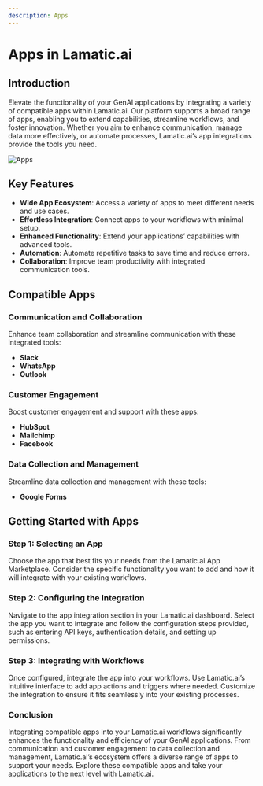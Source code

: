 ---
description: Apps
---

# Apps in Lamatic.ai

## Introduction

Elevate the functionality of your GenAI applications by integrating a variety of compatible apps within Lamatic.ai. Our platform supports a broad range of apps, enabling you to extend capabilities, streamline workflows, and foster innovation. Whether you aim to enhance communication, manage data more effectively, or automate processes, Lamatic.ai’s app integrations provide the tools you need.

![Apps](/assets/apps.png)

## Key Features

- **Wide App Ecosystem**: Access a variety of apps to meet different needs and use cases.
- **Effortless Integration**: Connect apps to your workflows with minimal setup.
- **Enhanced Functionality**: Extend your applications’ capabilities with advanced tools.
- **Automation**: Automate repetitive tasks to save time and reduce errors.
- **Collaboration**: Improve team productivity with integrated communication tools.

## Compatible Apps

### Communication and Collaboration

Enhance team collaboration and streamline communication with these integrated tools:

- **Slack**
- **WhatsApp**
- **Outlook**

### Customer Engagement

Boost customer engagement and support with these apps:

- **HubSpot**
- **Mailchimp**
- **Facebook**

### Data Collection and Management

Streamline data collection and management with these tools:

- **Google Forms**

## Getting Started with Apps

### Step 1: Selecting an App

Choose the app that best fits your needs from the Lamatic.ai App Marketplace. Consider the specific functionality you want to add and how it will integrate with your existing workflows.

### Step 2: Configuring the Integration

Navigate to the app integration section in your Lamatic.ai dashboard. Select the app you want to integrate and follow the configuration steps provided, such as entering API keys, authentication details, and setting up permissions.

### Step 3: Integrating with Workflows

Once configured, integrate the app into your workflows. Use Lamatic.ai’s intuitive interface to add app actions and triggers where needed. Customize the integration to ensure it fits seamlessly into your existing processes.


### Conclusion

Integrating compatible apps into your Lamatic.ai workflows significantly enhances the functionality and efficiency of your GenAI applications. From communication and customer engagement to data collection and management, Lamatic.ai’s ecosystem offers a diverse range of apps to support your needs. Explore these compatible apps and take your applications to the next level with Lamatic.ai.